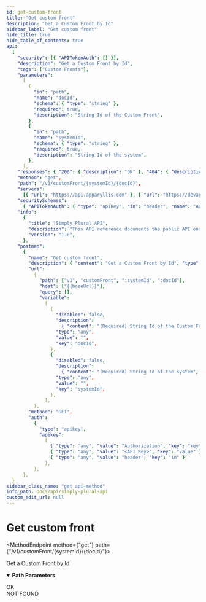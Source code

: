 ```yaml
---
id: get-custom-front
title: "Get custom front"
description: "Get a Custom Front by Id"
sidebar_label: "Get custom front"
hide_title: true
hide_table_of_contents: true
api:
  {
    "security": [{ "APITokenAuth": [] }],
    "description": "Get a Custom Front by Id",
    "tags": ["Custom Fronts"],
    "parameters":
      [
        {
          "in": "path",
          "name": "docId",
          "schema": { "type": "string" },
          "required": true,
          "description": "String Id of the Custom Front",
        },
        {
          "in": "path",
          "name": "systemId",
          "schema": { "type": "string" },
          "required": true,
          "description": "String Id of the system",
        },
      ],
    "responses": { "200": { "description": "OK" }, "404": { "description": "NOT FOUND" } },
    "method": "get",
    "path": "/v1/customFront/{systemId}/{docId}",
    "servers":
      [{ "url": "https://api.apparyllis.com" }, { "url": "https://devapi.apparyllis.com" }],
    "securitySchemes":
      { "APITokenAuth": { "type": "apiKey", "in": "header", "name": "Authorization" } },
    "info":
      {
        "title": "Simply Plural API",
        "description": "This API reference documents the public API endpoints. You can see a list of all public endpoints here https://github.com/ApparyllisOrg/SimplyPluralApi/blob/main/src/api/v1/routes.ts",
        "version": "1.0",
      },
    "postman":
      {
        "name": "Get custom front",
        "description": { "content": "Get a Custom Front by Id", "type": "text/plain" },
        "url":
          {
            "path": ["v1", "customFront", ":systemId", ":docId"],
            "host": ["{{baseUrl}}"],
            "query": [],
            "variable":
              [
                {
                  "disabled": false,
                  "description":
                    { "content": "(Required) String Id of the Custom Front", "type": "text/plain" },
                  "type": "any",
                  "value": "",
                  "key": "docId",
                },
                {
                  "disabled": false,
                  "description":
                    { "content": "(Required) String Id of the system", "type": "text/plain" },
                  "type": "any",
                  "value": "",
                  "key": "systemId",
                },
              ],
          },
        "method": "GET",
        "auth":
          {
            "type": "apikey",
            "apikey":
              [
                { "type": "any", "value": "Authorization", "key": "key" },
                { "type": "any", "value": "<API Key>", "key": "value" },
                { "type": "any", "value": "header", "key": "in" },
              ],
          },
      },
  }
sidebar_class_name: "get api-method"
info_path: docs/api/simply-plural-api
custom_edit_url: null
---
```



<h1 className={"openapi__heading"}>Get custom front</h1>

<MethodEndpoint method={"get"} path={"/v1/customFront/{systemId}/{docId}"}></MethodEndpoint>

Get a Custom Front by Id

<details
  style={{ marginBottom: "1rem" }}
  className={"openapi-markdown__details"}
  data-collapsed={false}
  open={true}>
  <summary style={{}}>
    <strong>Path Parameters</strong>
  </summary>
  <div>
    <ul>
      <ParamsItem
        className={"paramsItem"}
        param={{
          in: "path",
          name: "docId",
          schema: { type: "string" },
          required: true,
          description: "String Id of the Custom Front",
        }}></ParamsItem>
      <ParamsItem
        className={"paramsItem"}
        param={{
          in: "path",
          name: "systemId",
          schema: { type: "string" },
          required: true,
          description: "String Id of the system",
        }}></ParamsItem>
    </ul>
  </div>
</details>
<div>
  <div>
    <ApiTabs>
      <TabItem label={"200"} value={"200"}>
        <div>OK</div>
        <div></div>
      </TabItem>
      <TabItem label={"404"} value={"404"}>
        <div>NOT FOUND</div>
        <div></div>
      </TabItem>
    </ApiTabs>
  </div>
</div>
